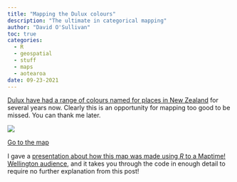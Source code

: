 ```yaml
---
title: "Mapping the Dulux colours"
description: "The ultimate in categorical mapping"
author: "David O'Sullivan"
toc: true
categories:
  - R
  - geospatial
  - stuff
  - maps
  - aotearoa
date: 09-23-2021
---
```


[Dulux have had a range of colours named for places in New Zealand](https://www.dulux.co.nz/colour/colours-of-new-zealand/) for several years now. Clearly this is an opportunity for mapping too good to be missed. You can thank me later.

![](dulux-colour-map.png)

[Go to the map](https://dosull.github.io/dulux-colours-map/maps/){.button-link target="_blank"}

I gave a [presentation about how this map was made using _R_ to a Maptime! Wellington audience](https://dosull.github.io/dulux-colours-map/slides/maptime-slides.html), and it takes you through the code in enough detail to require no further explanation from this post!


